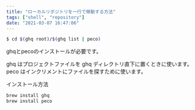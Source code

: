 ```yaml
---
title: "ローカルリポジトリを一行で移動する方法"
tags: ["shell", "repository"]
date: "2021-03-07 16:47:06"
---
```


```bash
$ cd $(ghq root)/$(ghq list | peco)
```

ghqとpecoのインストールが必要です。

ghq はプロジェクトファイルを ghq ディレクトリ直下に置くときに使います。
peco はインクリメントにファイルを探すために使います。

インストール方法

```bash
brew install ghq
brew install peco
```
